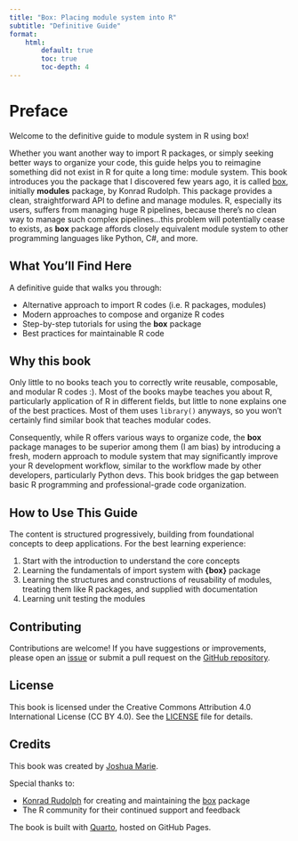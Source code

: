 ```yaml
---
title: "Box: Placing module system into R"
subtitle: "Definitive Guide"
format:
    html:
        default: true
        toc: true
        toc-depth: 4
---
```


# Preface

Welcome to the definitive guide to module system in R using box! 

Whether you want another way to import R packages, or simply seeking better ways to organize your code, this guide helps you to reimagine something did not exist in R for quite a long time: module system. This book introduces you the package that I discovered few years ago, it is called [box](https://github.com/klmr/box), initially **modules** package, by Konrad Rudolph. This package provides a clean, straightforward API to define and manage modules. R, especially its users, suffers from managing huge R pipelines, because there's no clean way to manage such complex pipelines...this problem will potentially cease to exists, as **box** package affords closely equivalent module system to other programming languages like Python, C#, and more. 

## What You'll Find Here

A definitive guide that walks you through:

-  Alternative approach to import R codes (i.e. R packages, modules)
-  Modern approaches to compose and organize R codes
-  Step-by-step tutorials for using the **box** package
-  Best practices for maintainable R code

## Why this book

Only little to no books teach you to correctly write reusable, composable, and modular R codes :). Most of the books maybe teaches you about R, particularly application of R in different fields, but little to none explains one of the best practices. Most of them uses `library()` anyways, so you won't certainly find similar book that teaches modular codes. 

Consequently, while R offers various ways to organize code, the **box** package manages to be superior among them (I am bias) by introducing a fresh, modern approach to module system that may significantly improve your R development workflow, similar to the workflow made by other developers, particularly Python devs. This book bridges the gap between basic R programming and professional-grade code organization.

## How to Use This Guide

The content is structured progressively, building from foundational concepts to deep applications. For the best learning experience:

1.  Start with the introduction to understand the core concepts
2.  Learning the fundamentals of import system with **{box}** package
3.  Learning the structures and constructions of reusability of modules, treating them like R packages, and supplied with documentation
4.  Learning unit testing the modules

## Contributing

Contributions are welcome! If you have suggestions or improvements, please open an [issue](https://github.com/joshuamarie/modules-in-r/issues) or submit a pull request on the [GitHub repository](https://github.com/joshuamarie/modules-in-r).

## License

This book is licensed under the Creative Commons Attribution 4.0 International License (CC BY 4.0). See the [LICENSE](https://github.com/joshuamarie/modules-in-r/blob/main/LICENSE.md) file for details.

## Credits

This book was created by [Joshua Marie](https://github.com/joshuamarie).

Special thanks to:

-   [Konrad Rudolph](https://github.com/klmr) for creating and maintaining the [box](https://github.com/klmr/box) package
-   The R community for their continued support and feedback

The book is built with [Quarto](https://quarto.org/), hosted on GitHub Pages.


